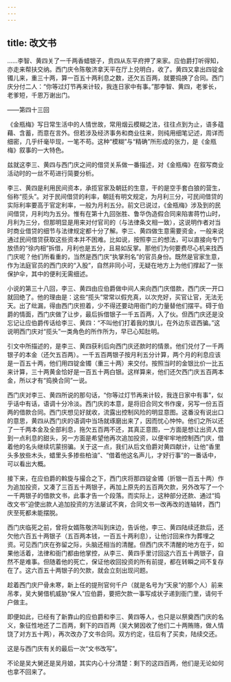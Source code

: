 ```yaml
---
---
---
```

title: 改文书
---




……李智、黄四关了一千两香蜡银子，贲四从东平府押了来家。应伯爵打听得知，亦走来帮扶交纳。西门庆令陈敬济拿天平在厅上兑明白，收了。黄四又拿出四锭金镯儿来，重三十两，算一百五十两利息之数，还欠五百两，就要捣换了合同。西门庆分付二人：“你等过灯节再来计较，我连日家中有事。”那李智、黄四，老爹长，老爹短，千恩万谢出门。

——第四十三回

《金瓶梅》写日常生活中的人情世故，常用烟云模糊之法，往往点到为止，语多蕴藉、含蓄，而意在言外。但若涉及经济事务和商业往来，则纯用细笔记述，周详而细密，几乎纤毫毕现，一笔不苟。这种“模糊”与“精确”所形成的张力，是《金瓶梅》叙事的一大特色。

兹就这李三、黄四与西门庆之间的借贷关系做一番描述，对《金瓶梅》在叙写商业活动时的一丝不苟进行简要分析。

李三、黄四是利用民间资本，承揽官家及朝廷的生意，干的是空手套白狼的营生，俗称“揽头”。对于民间借贷的利率，朝廷有明文规定，为月利三分，可民间借贷的实际利率要高于官定利率，一般为月利五分。前文已说过，《金瓶梅》涉及到的民间借贷，月利均为五分。惟有在第十九回张胜、鲁华伪造假合同来陷害蒋竹山时，月利为三分，但那明显是用来对付官司的（与法律条文相一致），这说明作者对当时商业借贷的细节与法律规定都十分了解。李三、黄四做生意需要资金，一般来说通过民间借贷获取这些资本并不困难。比如说，按照李三的想法，可以直接向专门放债的“徐内相”拆借，月利也是五分，且易如反掌。那他们为何要费尽心机来找西门庆呢？他们所看重的，当然是西门庆“执掌刑名”的官员身份。既然是官家生意，作为法庭官员的西门庆的“入股”，自然非同小可，无疑在地方上为他们撑起了一张保护伞，其中的便利无需细述。

小说的第三十八回，李三、黄四由应伯爵做中间人来向西门庆借款，西门庆一开口就回绝了。他的理由是：这些“揽头”常常以假充真，以次充好，买官让官，无法无天。出了纰漏，得由西门庆担着，少不得还要动用衙门的力量替他们摆平。碍于伯爵的情面，西门庆做了让步，最后拆借银子一千五百两，入了伙。但西门庆还是没忘记让应伯爵传话给李三、黄四：“不叫他们打着我的旗儿，在外边东诓西骗。”这说明西门庆对“揽头”一类角色的所作所为，早已心知肚明。

引文中所描述的，是李三、黄四获利后向西门庆还款时的情景。他们兑付了一千两银子的本金（还欠五百两）。一千五百两银子按月利五分计算，两个月的利息应该是一百五十两，他们用四锭金镯（重三十两）来交付。按照当时的金银比价一比五来计算，三十两黄金恰好是一百五十两白银。这样算来，他们还欠西门庆五百两本金，所以才有“捣换合同”一说。

西门庆对李三、黄四所说的那句话，“你等过灯节再来计较，我连日家中有事”，似乎话中有话，语调十分冷淡。西门庆的本意，是将旧合同文书作废，另写一份五百两的借款合同。西门庆想见好就收，流露出控制风险的明显意图。这番没有说出口的意思，黄四从西门庆的语调中当场就琢磨出来了，因而忧心忡忡。他们之所以还了一千两本金及全部利息，拖欠五百两不还，其真正意图，一方面是想让出资人尝到一点利息的甜头，另一方面是希望他再次追加投资，以便牢牢地控制西门庆，借着他的名头继续坑蒙拐骗。关于这一点，我们从后文伯爵对黄四献计，让他“香里头多放些木头，蜡里头多掺些柏油”、“借着他这名声儿，才好行事”的一番话中，可以看出大概。

接下来，在应伯爵的斡旋与撮合之下，西门庆将那四锭金镯（折银一百五十两）作为追加投资，又凑了三百五十两银子，再加上原先的五百两欠款，另外改写了一个一千两银子的借款文书，此事才告一个段落。而实际上，这种部分还款、通过“捣改文书”迫使出款人追加投资的方法屡试不爽，合同文书一改再改的连轴转，西门庆至死都未能摆脱。

西门庆临死之前，曾将女婿陈敬济叫到床边，告诉他，李三、黄四陆续还款后，还欠他六百五十两银子（五百两本钱，一百五十两利息），让他讨回来作为葬埋之资。可见西门庆在弥留之际，头脑还相当的清醒。但西门庆不清醒的地方在于，如果他活着，法律和衙门都由他掌控，从李三、黄四手里讨回这六百五十两银子，自然不是难事。但随着他的死亡，保证他收回投资的所有前提，都在转瞬之间不复存在了。这六百五十两银子的欠款，就会立刻出现问题。

趁着西门庆尸骨未寒，新上任的提刑官何千户（就是名号为“天泉”的那个人）前来吊孝，吴大舅借机威胁“保人”应伯爵，要把欠款一事写成状子递到衙门里，请何千户做主。

即便如此，已经有了新靠山的应伯爵和李三、黄四等人，也只是以祭奠西门庆的名义，象征性地还了二百两，剩下的四百两（吴大舅因收了他们二十两贿赂，做人情饶了对方五十两），再次改办了文书合同。双方约定，往后有了买卖，陆续交还。

这是与西门庆有关的最后一次“文书改写”。

不论是吴大舅还是吴月娘，其实内心十分清楚：剩下的这四百两，他们是无论如何也拿不回来了。